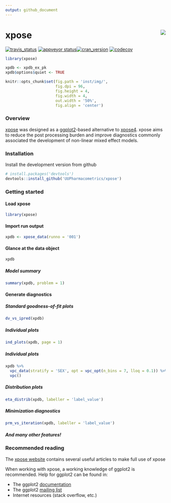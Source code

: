 ```yaml
---
output: github_document
---
```


# xpose <a href="https://UUPharmacometrics.github.io/xpose/"><img src="logo.png" align="right" /></a>

[![travis_status](https://travis-ci.org/UUPharmacometrics/xpose.svg?branch=master)](https://travis-ci.org/UUPharmacometrics/xpose)
[![appveyor status](https://ci.appveyor.com/api/projects/status/f6k09rf2cfi3vcs2?svg=true)](https://ci.appveyor.com/project/guiastrennec/xpose)[![cran_version](http://www.r-pkg.org/badges/version/xpose)]()
[![codecov](https://codecov.io/gh/UUPharmacometrics/xpose/branch/master/graph/badge.svg)](https://codecov.io/gh/UUPharmacometrics/xpose)

```r
library(xpose)

xpdb <- xpdb_ex_pk
xpdb$options$quiet <- TRUE

knitr::opts_chunk$set(fig.path = 'inst/img/', 
                      fig.dpi = 96,
                      fig.height = 4, 
                      fig.width = 4, 
                      out.width = '50%', 
                      fig.align = 'center')
```

### Overview
[xpose](https://UUPharmacometrics.github.io/xpose/) was designed as a [ggplot2](https://github.com/tidyverse/ggplot2)-based alternative to [xpose4](http://xpose.sourceforge.net). xpose aims to reduce the post processing burden and improve diagnostics commonly associated the development of non-linear mixed effect models.


### Installation
Install the development version from github
``` r
# install.packages('devtools')
devtools::install_github('UUPharmacometrics/xpose')
```


### Getting started

#### Load xpose
``` r
library(xpose)
```

#### Import run output
``` r
xpdb <- xpose_data(runno = '001')
```

#### Glance at the data object
```r
xpdb
```

##### Model summary
```r
summary(xpdb, problem = 1)
```

#### Generate diagnostics
##### Standard goodness-of-fit plots
```r
dv_vs_ipred(xpdb)
```

##### Individual plots
```r
ind_plots(xpdb, page = 1)
```

##### Individual plots
```r
xpdb %>% 
  vpc_data(stratify = 'SEX', opt = vpc_opt(n_bins = 7, lloq = 0.1)) %>% 
  vpc()
```

##### Distribution plots
```r
eta_distrib(xpdb, labeller = 'label_value')
```

##### Minimization diagnostics
```r
prm_vs_iteration(xpdb, labeller = 'label_value')
```

##### And many other features!

### Recommended reading
The [xpose website](https://UUPharmacometrics.github.io/xpose/) contains several useful articles to make full use of xpose

When working with xpose, a working knowledge of ggplot2 is recommended. Help for ggplot2 can be found in:

- The ggplot2 [documentation](http://docs.ggplot2.org/current/)
- The ggplot2 [mailing list](https://groups.google.com/forum/?fromgroups#!forum/ggplot2)
- Internet resources (stack overflow, etc.)
